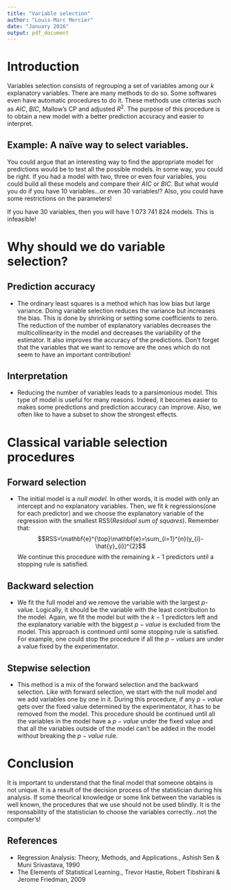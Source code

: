 ---
title: "Variable selection"
author: "Louis-Marc Mercier"
date: "January 2016"
output: pdf_document
---
# Introduction
 Variables selection consists of regrouping a set of variables among our $k$ explanatory variables. There are many methods to do so. Some softwares even have automatic procedures to do it. These methods use criterias such as $AIC$, $BIC$, Mallow's CP and adjusted $R^{2}$. The purpose of this procedure is to obtain a new model with a better prediction accuracy and easier to interpret.

## Example: A naïve way to select variables.
You could argue that an interesting way to find the appropriate model for predictions would be to test all the possible models. In some way, you could be right. If you had a model with two, three or even four variables, you could build all these models and compare their $AIC$ or $BIC$. But what would you do if you have 10 variables...or even 30 variables!? Also, you could have some restrictions on the parameters!

If you have 30 variables, then you will have 1 073 741 824 models. This is infeasible! 

# Why should we do variable selection?

## Prediction accuracy 
* The ordinary least squares is a method which has low bias but large variance. Doing variable selection reduces the variance but increases the bias. This is done by shrinking or setting some coefficients to zero. The reduction of the number of explanatory variables decreases the multicollinearity in the model and decreases the variability of the estimator. It also improves the accuracy of the predictions.
Don't forget that the variables that we want to remove are the ones which do not seem to have an important contribution!

## Interpretation
* Reducing the number of variables leads to a parsimonious model. This type of model is useful for many reasons. Indeed, it becomes easier to makes some predictions and prediction accuracy can improve. Also, we often like to have a subset to show the strongest effects.

# Classical variable selection procedures

## Forward selection
* The initial model is a *null model*. In other words, it is model with only an intercept and no explanatory variables. Then, we fit $k$ regressions(one for each predictor) and we choose the explanatory variable of the regression with the smallest RSS(*Residual sum of squares*). Remember that:
$$RSS=\mathbf{e}^{\top}\mathbf{e}=\sum_{i=1}^{n}(y_{i}-\hat{y}_{i})^{2}$$
We continue this procedure with the remaining $k-1$ predictors until a stopping rule is satisfied.

## Backward selection
* We fit the full model and we remove the variable with the largest $p$-value. Logically, it should be the variable with the least contribution to the model. Again, we fit the model but with the $k-1$ predictors left and the explanatory variable with the biggest $p-value$ is excluded from the model. This approach is continued until some stopping rule is satisfied. For example, one could stop the procedure if all the $p-values$ are under a value fixed by the experimentator. 

## Stepwise selection 
* This method is a mix of the forward selection and the backward selection. Like with forward selection, we start with the null model and we add variables one by one in it. During this procedure, if any $p-value$ gets over the fixed value determined by the experimentator, it has to be removed from the model. This procedure should be continued until all the variables in the model have a $p-value$ under the fixed value and that all the variables outside of the model can't be added in the model without breaking the $p-value$ rule.

# Conclusion
It is important to understand that the final model that someone obtains is not unique. It is a result of the decision process of the statistician during his analysis. If some theorical knowledge or some link between the variables is well known, the procedures that we use should not be used blindly. It is the responsability of the statistician to choose the variables correctly...not the computer's!

## References

* Regression Analysis: Theory, Methods, and Applications.,
  Ashish Sen & Muni Srivastava,
  1990
* The Elements of Statistical Learning.,
  Trevor Hastie, Robert Tibshirani & Jerome Friedman,
  2009
